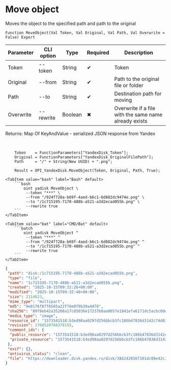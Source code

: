 ﻿---
sidebar_position: 9
description: Move object and other functions to work with Yandex Disk in the Open Integration Package, a free open-source integration library for 1C:Enterprise 8, OneScript and CLI
keywords: [1C, 1С, 1С:Enterprise, 1С:Enterprise 8.3, API, Integration, Services, Exchange, OneScript, CLI, Yandex Disk]
---


# Move object
 Moves the object to the specified path and path to the original



`Function MoveObject(Val Token, Val Original, Val Path, Val Overwrite = False) Export`

  | Parameter | CLI option | Type | Required | Description |
  |-|-|-|-|-|
  | Token | --token | String | &#x2714; | Token |
  | Original | --from | String | &#x2714; | Path to the original file or folder |
  | Path | --to | String | &#x2714; | Destination path for moving |
  | Overwrite | --rewrite | Boolean | &#x2716; | Overwrite if a file with the same name already exists |

  
  Returns:  Map Of KeyAndValue - serialized JSON response from Yandex

<br/>



```bsl title="1C:Enterprise/OneScript code example"
    Token    = FunctionParameters["YandexDisk_Token"];
    Original = FunctionParameters["YandexDisk_OriginalFilePath"];
    Path     = "/" + String(New UUID) + ".png";

    Result = OPI_YandexDisk.MoveObject(Token, Original, Path, True);
```
 

 <Tabs>
  
    <TabItem value="bash" label="Bash" default>
        ```bash
            oint yadisk MoveObject \
             --token "***" \
             --from "/924f728a-b69f-4aed-b6c1-6d882dc9474e.png" \
             --to "/1c715195-7170-488b-a521-a3d2ecad055b.png" \
             --rewrite true
        ```
    </TabItem>
  
    <TabItem value="bat" label="CMD/Bat" default>
        ```batch
            oint yadisk MoveObject ^
             --token "***" ^
             --from "/924f728a-b69f-4aed-b6c1-6d882dc9474e.png" ^
             --to "/1c715195-7170-488b-a521-a3d2ecad055b.png" ^
             --rewrite true
        ```
    </TabItem>
</Tabs>


```json title="Result"
{
 "path": "disk:/1c715195-7170-488b-a521-a3d2ecad055b.png",
 "type": "file",
 "name": "1c715195-7170-488b-a521-a3d2ecad055b.png",
 "created": "2025-10-15T09:32:26+00:00",
 "modified": "2025-10-15T09:32:48+00:00",
 "size": 2114023,
 "mime_type": "multipart",
 "md5": "9e0176f87f6565a22f78e0f9b39a4d78",
 "sha256": "89f8eb42a35208a17c85036e17237b0aa0657e1841efa6171dc5acbc0dea9e18",
 "media_type": "image",
 "resource_id": "1573541518:b3ed98aa0297d256bbcb3fc186b47836d3142c74d0320cf667fdef7c2fd9e84e",
 "revision": 1760520768378155,
 "comment_ids": {
  "public_resource": "1573541518:b3ed98aa0297d256bbcb3fc186b47836d3142c74d0320cf667fdef7c2fd9e84e",
  "private_resource": "1573541518:b3ed98aa0297d256bbcb3fc186b47836d3142c74d0320cf667fdef7c2fd9e84e"
 },
 "exif": {},
 "antivirus_status": "clean",
 "file": "https://downloader.disk.yandex.ru/disk/386242856f101dc09e42c3982f5133ee0e833f2438097a79b6ff7baa8187a3ac/68efa281/Kdpe3dFisZLPovVA4r-aBmpkby3AOQiLsayEHYapOMw2ylFGSbZZrsWtGPTvHxG_-QDrqSGFBOOsS3b3gKT1zA%3D%3D?uid=1573541518&filename=1c715195-7170-488b-a521-a3d2ecad055b.png&disposition=attachment&hash=&limit=0&content_type=multipart&owner_uid=1573541518&fsize=2114023&hid=03d7263840468e281bd0b238a26e7d0d&media_type=image&tknv=v3&etag=9e0176f87f6565a22f78e0f9b39a4d78"
}
```
